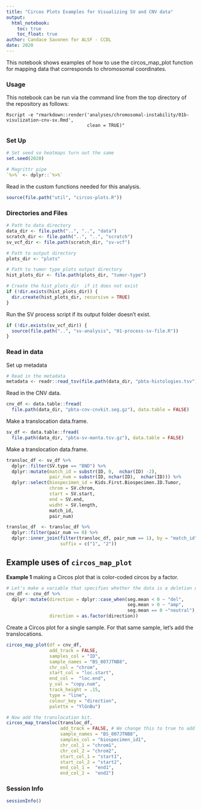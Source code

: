 ```yaml
---
title: "Circos Plots Examples for Visualizing SV and CNV data"
output:   
  html_notebook: 
    toc: true
    toc_float: true
author: Candace Savonen for ALSF - CCDL
date: 2020
---
```


This notebook shows examples of how to use the circos_map_plot function for 
mapping data that corresponds to chromosomal coordinates.

### Usage

This notebook can be run via the command line from the top directory of the 
repository as follows:

```
Rscript -e "rmarkdown::render('analyses/chromosomal-instability/01b-visulization-cnv-sv.Rmd', 
                              clean = TRUE)"
```

### Set Up

```r
# Set seed so heatmaps turn out the same
set.seed(2020)

# Magrittr pipe
`%>%` <- dplyr::`%>%`
```

Read in the custom functions needed for this analysis. 

```r
source(file.path("util", "circos-plots.R"))
```

### Directories and Files

```r
# Path to data directory
data_dir <- file.path("..", "..", "data")
scratch_dir <- file.path("..", "..", "scratch")
sv_vcf_dir <- file.path(scratch_dir, "sv-vcf")

# Path to output directory
plots_dir <- "plots"

# Path to tumor type plots output directory
hist_plots_dir <- file.path(plots_dir, "tumor-type")

# Create the hist_plots_dir  if it does not exist
if (!dir.exists(hist_plots_dir)) {
  dir.create(hist_plots_dir, recursive = TRUE)
}
```

Run the SV process script if its output folder doesn't exist. 

```r
if (!dir.exists(sv_vcf_dir)) {
  source(file.path("..", "sv-analysis", "01-process-sv-file.R"))
}
```

### Read in data 

Set up metadata

```r
# Read in the metadata
metadata <- readr::read_tsv(file.path(data_dir, "pbta-histologies.tsv"))
```

Read in the CNV data. 

```r
cnv_df <- data.table::fread(
  file.path(data_dir, "pbta-cnv-cnvkit.seg.gz"), data.table = FALSE) 
```

Make a translocation data.frame. 

```r
sv_df <- data.table::fread(
  file.path(data_dir, "pbta-sv-manta.tsv.gz"), data.table = FALSE)
```

Make a translocation data.frame. 

```r
transloc_df <- sv_df %>% 
  dplyr::filter(SV.type == "BND") %>% 
  dplyr::mutate(match_id = substr(ID, 0,  nchar(ID) -2), 
                pair_num = substr(ID, nchar(ID),  nchar(ID))) %>% 
  dplyr::select(biospecimen_id = Kids.First.Biospecimen.ID.Tumor, 
                chrom = SV.chrom, 
                start = SV.start, 
                end = SV.end, 
                widht = SV.length, 
                match_id, 
                pair_num)

transloc_df  <- transloc_df %>% 
  dplyr::filter(pair_num == 0) %>% 
  dplyr::inner_join(filter(transloc_df, pair_num == 1), by = "match_id", 
                    suffix = c("1", "2"))
```

## Example uses of `circos_map_plot`

**Example 1** making a Circos plot that is color-coded circos by a factor.

```r
# Let's make a variable that specifies whether the data is a deletion or amplication. 
cnv_df <- cnv_df %>% 
  dplyr::mutate(direction = dplyr::case_when(seg.mean < 0 ~ "del", 
                                             seg.mean > 0 ~ "amp", 
                                             seg.mean == 0 ~"neutral"), 
                direction = as.factor(direction))
```

Create a Circos plot for a single sample.
For that same sample, let's add the translocations. 

```r
circos_map_plot(df = cnv_df, 
                add_track = FALSE,
                samples_col = "ID",
                sample_names = "BS_007JTNB8",
                chr_col = "chrom",
                start_col = "loc.start",
                end_col =  "loc.end",
                y_val = "copy.num",
                track_height = .15,
                type = "line",
                colour_key = "direction",
                palette = "YlGnBu") 

# Now add the translocation bit. 
circos_map_transloc(transloc_df, 
                    add_track = FALSE, # We change this to true to add on to our already existing plot
                    sample_names = "BS_007JTNB8",
                    samples_col = "biospecimen_id1",
                    chr_col_1 = "chrom1",
                    chr_col_2 = "chrom2",
                    start_col_1 = "start1",
                    start_col_2 = "start2",
                    end_col_1 =  "end1",
                    end_col_2 =  "end2")
```

### Session Info

```r
sessionInfo()
```


